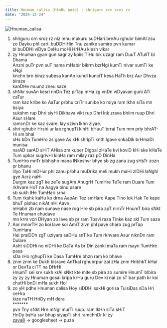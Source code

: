 ```yaml
---
title: Hnuman_calisa (HinDu puza) : shriguru crn sroz rz
date: "2024-12-24"
---
```


![Hnuman_calisa](/images/content/Hnuman_calisa/Hnuman.jpg)

1. shriguru crn sroz rz niz mnu mukuru suDHari.brnAu rghubr bimAl zsu\
zo Dayku phl cari. buDDHiHin Tnu zanike sumiro pvn kumar\
bl buDDHi viDya DeHu moHi HrHAu klesh vikar
2. zy Hnuman gyan gun sagr zy kpiis TiHu lok uzagr ram DuuT ATuliT bl Dhama\
Anzni puTr pvn suT nama mHabir bikrm bzrNgi kumTi nivar sumTi ke sNgi\
knchn brn biraz subesa kanAn kundl kunciT kesa HaTh brz Aur Dhvza biraze\
kanDHe muunz zneu saze.
3. shNkr suvAn kesri nnDn Tez prTap mHa zg vnDn viDyavan guni ATi caTur\
ram kaz kribe ko AaTur prbhu criTr sunibe ko rsiya ram lkhn siTa mn bsiya\
sukshm rup Dhri siyHi Dikhava vikt rup Dhri lnk zrava bhiim ruup Dhri Asur sHare\
ramcnDr ke kaz svare. lay szivn lkhn ziyae.
4. shri rghubir Hrshi ur lae rghupTi kinHi bHuuT brrai Tum mm priy bhrAT-Hi sm bhai\
sHs bDn TumHro zs gave As kHi shripTi knth lgave snkaDik brHmaDi munisa\
narAD sarAD sHiT AHisa zm kuber Digpal zHaTe kvi koviD kHi ske kHaTe\
Tum upkar sugrivHi kinHa ram milay raz pD DinHa
5. TumHro mnTr bibhishn mana lNkeshvr bhye sb zg zana zug sHsTr zozn pr bhanu\
lilyo TaHi mDHur phl zanu prbhu muDrika meli mukh maHi zlDHi laNghi gye Acrz naHi\
Durgm kaz zgT ke zeTe sugAm AnugrH TumHre TeTe ram Duare Tum rkhvare HoT na Aagya binu psare\
sb sukh lHe TumHari srna
6. Tum rkshk kaHu ko drna AapAn Tez smHaro Aape Tino lok Hak Te kape bhuT pishac nikAt nHi Aave\
mHabir zb nam sunave nase rog Hre sb pira zpT nirnTr HnumT bira sNkt Te Hnuman chudave\
mn krm vcn DHyan zo lave sb pr ram Tpsvi raza Tinke kaz skl Tum saza
7. Aor mnorTH zo koi lave soi AmiT zivn phl pave charo zug prTap TumHara\
Hei prsiDDh zgT uziyara saDHu snT ke Tum rkhvare Asur niknDn ram Dulare\
Asht siDDHi no niDHi ke DaTa As br Din zanki maTa ram rsayn TumHre pasa\
sDa rHo rghupTi ke Dasa TumHre bhzn ram ko bhave
8. znm znm ke Dukh bisrave AnTkal rghubrpur zai zHa znm HribhkT kHai or DevTa ciTT na DHrHi\
HnumT sei srv sukh krAi sNkt kte mite sb pira zo sumire HnumT blbira\
zy zy zy Hnuman gosai kripa krHu guru Dev ki nai zo sT bar path kr koi\
chutHi bnDi mHa sukh Hoi
9. zo yH pdhe Hnuman calisa Hoy siDDHi sakHi gorisa TulsiDas sDa Hri ceHra\
kize naTH HriDy mH dera\
*******\
pvn Tny sNkt Hrn mNgl murTi ruup. ram lkHn siTa sHiT\
HriDy bsHu sur bhup siyapTi shri ramchnDr ki zy\
[zava8](https://zava8.github.io) -> googlesheet -> puza
